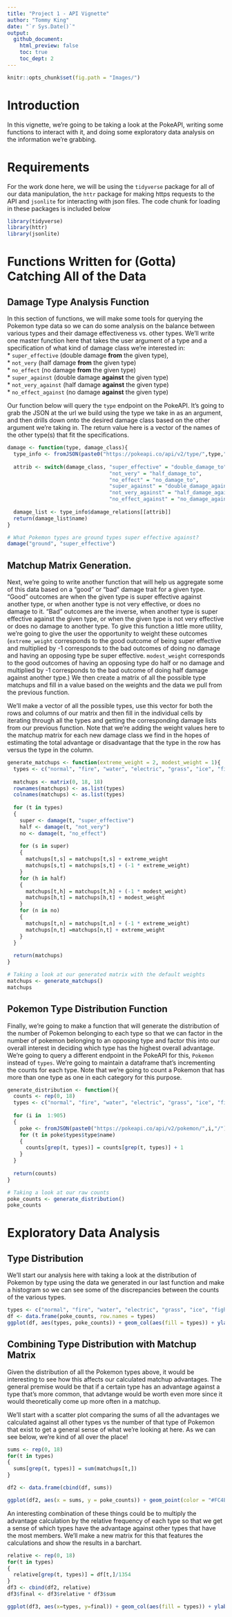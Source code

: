 ```yaml
---
title: "Project 1 - API Vignette"
author: "Tommy King"
date: "`r Sys.Date()`"
output:
  github_document:
    html_preview: false
    toc: true
    toc_dept: 2
---
```


```r
knitr::opts_chunk$set(fig.path = "Images/")
```  
  
# Introduction  
In this vignette, we're going to be taking a look at the PokeAPI, writing some functions to interact with it, and doing some exploratory data analysis on the information we're grabbing.  
  
# Requirements  
For the work done here, we will be using the `tidyverse` package for all of our data manipulation, the `httr` package for making https requests to the API and `jsonlite` for interacting with json files. The code chunk for loading in these packages is included below  
  
```r
library(tidyverse)
library(httr)
library(jsonlite)
```  
  
# Functions Written for (Gotta) Catching All of the Data  
  
## Damage Type Analysis Function
In this section of functions, we will make some tools for querying the Pokemon type data so we can do some analysis on the balance between various types and their damage effectiveness vs. other types. We'll write one master function here that takes the user argument of a type and a specification of what kind of damage class we're interested in:  
 * `super_effective` (double damage **from** the given type),  
 * `not_very` (half damage **from** the given type)  
 * `no_effect` (no damage **from** the given type)  
 * `super_against` (double damage **against** the given type)  
 * `not_very_against` (half damage **against** the given type)  
 * `no_effect_against` (no damage **against** the given type)  
  
Our function below will query the `type` endpoint on the PokeAPI. It's going to grab the JSON at the url we build using the type we take in as an argument, and then drills down onto the desired damage class based on the other argument we're taking in. The return value here is a vector of the names of the other type(s) that fit the specifications.  
  
```r
damage <- function(type, damage_class){
  type_info <- fromJSON(paste0("https://pokeapi.co/api/v2/type/",type,"/"))
 
  attrib <- switch(damage_class, "super_effective" = "double_damage_to",
                                 "not_very" = "half_damage_to",
                                 "no_effect" = "no_damage_to",
                                 "super_against" = "double_damage_against",
                                 "not_very_against" = "half_damage_against",
                                 "no_effect_against" = "no_damage_against")
  
  damage_list <- type_info$damage_relations[[attrib]]
  return(damage_list$name)
}

# What Pokemon types are ground types super effective against?
damage("ground", "super_effective")
```
  
## Matchup Matrix Generation.  
Next, we're going to write another function that will help us aggregate some of this data based on a "good" or "bad" damage trait for a given type. "Good" outcomes are when the given type is super effective against another type, or when another type is not very effective, or does no damage to it. "Bad" outcomes are the inverse, when another type is super effective against the given type, or when the given type is not very effective or does no damage to another type. To give this function a little more utility, we're going to give the user the opportunity to weight these outcomes (`extreme_weight` corresponds to the good outcome of being super effective and multiplied by -1 corresponds to the bad outcomes of doing no damage and having an opposing type be super effective. `modest_weight` corresponds to the good outcomes of having an opposing type do half or no damage and multiplied by -1 corresponds to the bad outcome of doing half damage against another type.) We then create a matrix of all the possible type matchups and fill in a value based on the weights and the data we pull from the previous function.  

We'll make a vector of all the possible types, use this vector for both the rows and columns of our matrix and then fill in the individual cells by iterating through all the types and getting the corresponding damage lists from our previous function. Note that we're adding the weight values here to the matchup matrix for each new damage class we find in the hopes of estimating the total advantage or disadvantage that the type in the row has versus the type in the column.  
  
```r
generate_matchups <- function(extreme_weight = 2, modest_weight = 1){  
  types <- c("normal", "fire", "water", "electric", "grass", "ice", "fighting", "poison", "ground",          "flying", "psychic", "bug", "rock", "ghost", "dragon", "dark", "steel", "fairy")
  
  matchups <- matrix(0, 18, 18)
  rownames(matchups) <- as.list(types)
  colnames(matchups) <- as.list(types)
  
  for (t in types)
  {
    super <- damage(t, "super_effective")
    half <- damage(t, "not_very")
    no <- damage(t, "no_effect")
    
    for (s in super)
    {
      matchups[t,s] = matchups[t,s] + extreme_weight
      matchups[s,t] = matchups[s,t] + (-1 * extreme_weight)
    }
    for (h in half)
    {
      matchups[t,h] = matchups[t,h] + (-1 * modest_weight)
      matchups[h,t] = matchups[h,t] + modest_weight
    }
    for (n in no)
    {
      matchups[t,n] = matchups[t,n] + (-1 * extreme_weight)
      matchups[n,t] =matchups[n,t] + extreme_weight
    }
  }
  
  return(matchups)
}

# Taking a look at our generated matrix with the default weights
matchups <- generate_matchups()
matchups
```
  
## Pokemon Type Distribution Function  
Finally, we're going to make a function that will generate the distribution of the number of Pokemon belonging to each type so that we can factor in the number of pokemon belonging to an opposing type and factor this into our overall interest in deciding which type has the highest overall advantage. We're going to query a different endpoint in the PokeAPI for this, `Pokemon` instead of `types`. We're going to maintain a dataframe that's incrementing the counts for each type. Note that we're going to count a Pokemon that has more than one type as one in each category for this purpose.  
  
```r
generate_distribution <- function(){
  counts <- rep(0, 18)
  types <- c("normal", "fire", "water", "electric", "grass", "ice", "fighting", "poison", "ground",          "flying", "psychic", "bug", "rock", "ghost", "dragon", "dark", "steel", "fairy")
  
  for (i in  1:905)
  {
    poke <- fromJSON(paste0("https://pokeapi.co/api/v2/pokemon/",i,"/"))
    for (t in poke$types$type$name)
    {
      counts[grep(t, types)] = counts[grep(t, types)] + 1
    }
  }
  
  return(counts)
}

# Taking a look at our raw counts
poke_counts <- generate_distribution()
poke_counts
```
  
# Exploratory Data Analysis
  
## Type Distribution  
We'll start our analysis here with taking a look at the distribution of Pokemon by type using the data we generated in our last function and make a histogram so we can see some of the discrepancies between the counts of the various types.  
  
```r
types <- c("normal", "fire", "water", "electric", "grass", "ice", "fighting", "poison", "ground",          "flying", "psychic", "bug", "rock", "ghost", "dragon", "dark", "steel", "fairy")
df <- data.frame(poke_counts, row.names = types)
ggplot(df, aes(types, poke_counts)) + geom_col(aes(fill = types)) + ylab("# of Pokemon") + xlab("Pokemon Type") + ggtitle("Pokemon Count by Type")
```
  
## Combining Type Distribution with Matchup Matrix
Given the distribution of all the Pokemon types above, it would be interesting to see how this affects our calculated matchup advantages. The general premise would be that if a certain type has an advantage against a type that's more common, that advtange would be worth even more since it would theoretically come up more often in a matchup.  
  
We'll start with a scatter plot comparing the sums of all the advantages we calculated against all other types vs the number of that type of Pokemon that exist to get a general sense of what we're looking at here. As we can see below, we're kind of all over the place!  
  
```r
sums <- rep(0, 18)
for(t in types)
{
  sums[grep(t, types)] = sum(matchups[t,])
}

df2 <- data.frame(cbind(df, sums))

ggplot(df2, aes(x = sums, y = poke_counts)) + geom_point(color = "#FC4E07") + xlab("Sum of Advantage Calculations") + ylab("# of Pokemon") + ggtitle("Type Advantage Sum vs # of Pokemon")
```

An interesting combination of these things could be to multiply the advantage calculation by the relative frequency of each type so that we get a sense of which types have the advantage against other types that have the most members. We'll make a new matrix for this that features the calculations and show the results in a barchart.  
  
```r
relative <- rep(0, 18)
for(t in types)
{
  relative[grep(t, types)] = df[t,]/1354
}
df3 <- cbind(df2, relative)
df3$final <- df3$relative * df3$sum

ggplot(df3, aes(x=types, y=final)) + geom_col(aes(fill = types)) + ylab("Overall Matchup Advantage") + ggtitle("Type Analysis")
```
